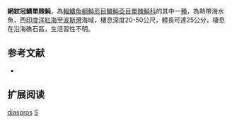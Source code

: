 {{Speciesbox
| name = 網紋冠鱗單棘魨
| image = 
| status = NE
| status_system = IUCN3.1
| genus = Stephanolepis
| species = diaspros
| authority = [[Fraser-Brunner|Fraser-Brunner]], 1940
| synonyms = *''Stephanolepis ocheticus, Fraser-Brunner, 1940''
*''Stephanolepis weberi, Fowler & Steinitz, 1956''
}}

'''網紋冠鱗單棘魨'''，為[[輻鰭魚綱|輻鰭魚綱]][[魨形目|魨形目]][[鱗魨亞目|鱗魨亞目]][[單棘魨科|單棘魨科]]的其中一[[種|種]]，為熱帶海水魚，西[[印度洋|印度洋]][[紅海|紅海]]至[[波斯灣|波斯灣]]海域，棲息深度20-50公尺，體長可達25公分，棲息在沿海礁石區，生活習性不明。

==参考文献==
*{{FishBase_species|genus=Stephanolepis|species=diaspros|year=2014|month=3}}

== 扩展阅读 ==
{{refbegin}}
{{wikispecies-inline|Stephanolepis diaspros|網紋冠鱗單棘魨}}
{{refend}}
{{Taxonbar|from=Q1649019}}

[[Category:冠鱗單棘魨屬|diaspros]]
[[Category:1940年描述的魚類|S]]


{{魚類小作品}}